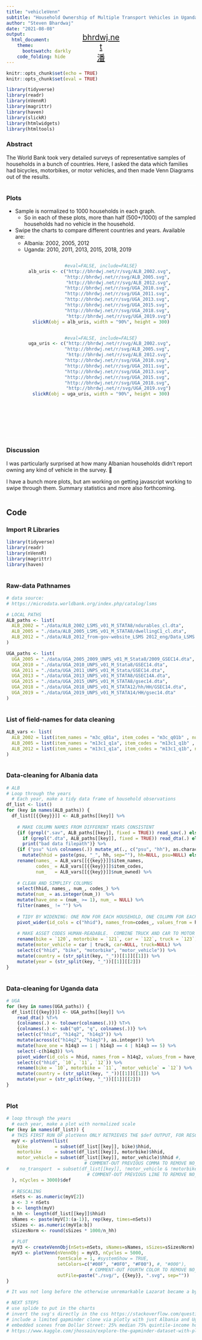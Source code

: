 ```yaml
---
title: "vehicleVenn"
subtitle: "Household Ownership of Multiple Transport Vehicles in Uganda and Albania: Visualized With Quasi-proportional Venn Diagrams (nVennR)"
author: "Steven Bhardwaj"
date: "2021-08-08"
output: 
  html_document:
    theme:
      bootswatch: darkly
    code_folding: hide
---
```

<style type="text/css" media="screen, print">

h1.title {
  padding-top: 2em;
  text-align: center;
}
h3.subtitle {
  text-align: center;
}
h4.author {
  font-size: 1em;
  text-align: center;
}
h4.date {
  font-size: 1em;
  text-align: center;
}
.center_plots {
  font-size: 1em;
  text-align: center;
  margin: auto;
  width: 70%;
}
.width_auto {
  width: auto;
}
#homeLink {
  font-size: 1.5em;
  color: #CCCCCC !important;
  opacity: 1;
  width: 5em;
	height: 1.2em;
  position: absolute;
  top: 3%;
  left: 50%;
  transform: translate(-50%, 0%);
}
hr{
  height: 1px;
  background-color: #FFF;
  border: none;
}
.column {
  float: left;
  width: 50%;
}
/* Clear floats after the columns */
  .row:after {
    content: "";
    display: table;
    clear: both;
}
@media screen and (max-width: 1000px) {
  .column {
    width: 100%;
  }
}
</style>

```r
knitr::opts_chunk$set(echo = TRUE)
knitr::opts_chunk$set(eval = TRUE)
```
```r
library(tidyverse)
library(readr)
library(nVennR)
library(magrittr)
library(haven)
library(slickR)
library(htmlwidgets)
library(htmltools)
```

<!-- 
INKSCAPE COMMAND LINE CODE TO DO COLOR INVERSION OF THE SVG FILE
inkscape --with-gui ALB_2002.svg UGA_2011.svg UGA_2019.svg ALB_2005.svg UGA_2013.svg ALB_2012.svg UGA_2005.svg UGA_2015.svg UGA_2010.svg UGA_2018.svg --verb="EditSelectAll;org.inkscape.effect.filter.Invert.noprefs;FileSave;FileClose;FileQuit"
-->

<!-- LOGO / LINK TO HOME SCREEN -->
<div id="homeLink"><a href="../index.html"><p align="center">
bhrdwj.net
<br>
潘
</p></a></div>

<!-- MAIN BODY -->
### Abstract
The World Bank took very detailed surveys of representative samples of households in a bunch of countries. Here, I asked the data which families had bicycles, motorbikes, or motor vehicles, and then made Venn Diagrams out of the results.

<hr> ### Plots
- Sample is normalized to 1000 households in each graph.
    - So in each of these plots, more than half (500+/1000) of the sampled households had no vehicle in the household.
- Swipe the charts to compare different countries and years. Available are:
    - Albania: 2002, 2005, 2012
    - Uganda: 2010, 2011, 2013, 2015, 2018, 2019

<div class="row"><div class="column center_plots">
``` r
#eval=FALSE, include=FALSE}
alb_uris <- c("http://bhrdwj.net/r/svg/ALB_2002.svg", 
             "http://bhrdwj.net/r/svg/ALB_2005.svg", 
             "http://bhrdwj.net/r/svg/ALB_2012.svg",
             "http://bhrdwj.net/r/svg/UGA_2010.svg", 
             "http://bhrdwj.net/r/svg/UGA_2011.svg", 
             "http://bhrdwj.net/r/svg/UGA_2013.svg", 
             "http://bhrdwj.net/r/svg/UGA_2015.svg", 
             "http://bhrdwj.net/r/svg/UGA_2018.svg", 
             "http://bhrdwj.net/r/svg/UGA_2019.svg")
slickR(obj = alb_uris, width = "90%", height = 300)
```
</div><div class="column center_plots">
``` r
#eval=FALSE, include=FALSE}
uga_uris <- c("http://bhrdwj.net/r/svg/ALB_2002.svg", 
             "http://bhrdwj.net/r/svg/ALB_2005.svg", 
             "http://bhrdwj.net/r/svg/ALB_2012.svg",
             "http://bhrdwj.net/r/svg/UGA_2010.svg", 
             "http://bhrdwj.net/r/svg/UGA_2011.svg", 
             "http://bhrdwj.net/r/svg/UGA_2013.svg", 
             "http://bhrdwj.net/r/svg/UGA_2015.svg", 
             "http://bhrdwj.net/r/svg/UGA_2018.svg", 
             "http://bhrdwj.net/r/svg/UGA_2019.svg")
slickR(obj = uga_uris, width = "90%", height = 300)
```
</div></div> 


<div class="center_plots">
<br>


<br><br>


</div>

<hr> 

### Discussion

I was particularly surprised at how many Albanian households didn't report owning any kind of vehicle in the survey. 🤔 

I have a bunch more plots, but am working on getting javascript working to swipe through them. Summary statistics and more also forthcoming.

<hr>
## Code
### Import R Libraries
```r
library(tidyverse)
library(readr)
library(nVennR)
library(magrittr)
library(haven)
```
<hr> ### Raw-data Pathnames
```r
# data source: 
# https://microdata.worldbank.org/index.php/catalog/lsms

# LOCAL PATHS
ALB_paths <- list(
  ALB_2002 = "./data/ALB_2002_LSMS_v01_M_STATA8/ndurables_cl.dta",
  ALB_2005 = "./data/ALB_2005_LSMS_v01_M_STATA8/dwellingC1_cl.dta",
  ALB_2012 = "./data/ALB_2012_from-gov-website_LSMS 2012_eng/Data_LSMS 2012/Modul_13C1_Household_Durables.sav"
)

UGA_paths <- list(
  UGA_2005 = "./data/UGA_2005_2009_UNPS_v01_M_Stata8/2009_GSEC14.dta",
  UGA_2010 = "./data/UGA_2010_UNPS_v01_M_Stata8/GSEC14.dta",
  UGA_2011 = "./data/UGA_2011_UNPS_v01_M_Stata/GSEC14.dta",
  UGA_2013 = "./data/UGA_2013_UNPS_v01_M_STATA8/GSEC14A.dta",
  UGA_2015 = "./data/UGA_2015_UNPS_v01_M_STATA8/gsec14.dta",
  UGA_2018 = "./data/UGA_2018_UNPS_v01_M_STATA12/hh/HH/GSEC14.dta",
  UGA_2019 = "./data/UGA_2019_UNPS_v01_M_STATA14/HH/gsec14.dta"
)
```
<hr> ### List of field-names for data cleaning
```r
ALB_vars <- list(
  ALB_2002 = list(item_names = "m3c_q01a", item_codes = "m3c_q01b" , num_owned = "m3c_q01c" ),
  ALB_2005 = list(item_names = "m13c1_q1a", item_codes = "m13c1_q1b" , num_owned = "m13c1_q1c"),
  ALB_2012 = list(item_names = "m13c1_q1a", item_codes = "m13c1_q1b", num_owned = "m13c1_q1c")
)
```
<hr> ### Data-cleaning for Albania data
```r
# ALB
# Loop through the years
  # Each year, make a tidy data frame of household observations
df_list <- list()
for (key in names(ALB_paths)) {
  df_list[[{{key}}]] <- ALB_paths[[key]] %>%
    
    # MAKE COLUMN NAMES FROM DIFFERENT YEARS CONSISTENT
    {if (grepl(".sav", ALB_paths[[key]], fixed = TRUE)) read_sav(.) else
      if (grepl(".dta", ALB_paths[[key]], fixed = TRUE)) read_dta(.) else 
      print("bad data filepath")} %>%
    {if ("psu" %in% colnames(.)) mutate_at(., c("psu", "hh"), as.character) %>%
      mutate(hhid = paste(psu, "_", hh, sep=""), hh=NULL, psu=NULL) else .} %>%
    rename(names_ = ALB_vars[[{{key}}]]$item_names,
           codes_ = ALB_vars[[{{key}}]]$item_codes,
           num_   = ALB_vars[[{{key}}]]$num_owned) %>%
    
    # CLEAN AND SIMPLIFY COLUMNS
    select(hhid, names_, num_, codes_) %>%
    mutate(num_ = as.integer(num_))  %>%
    mutate(have_one = (num_ >= 1), num_ = NULL) %>%
    filter(names_ != "") %>%
    
    # TIDY BY WIDENING: ONE ROW FOR EACH HOUSEHOLD, ONE COLUMN FOR EACH ASSET TYPE
    pivot_wider(id_cols = c("hhid"), names_from=codes_, values_from = have_one) %>%
    
    # MAKE ASSET CODES HUMAN-READABLE.  COMBINE TRUCK AND CAR TO MOTOR VEHICLE.
    rename(bike = `120`, motorbike = `121`, car = `122`, truck = `123`) %>%
    mutate(motor_vehicle = car | truck, car=NULL, truck=NULL) %>%
    select(c("hhid", "bike", "motorbike", "motor_vehicle")) %>%
    mutate(country = (str_split(key, "_"))[[1]][[1]]) %>%
    mutate(year = (str_split(key, "_"))[[1]][[2]])
}
```
<hr> ### Data-cleaning for Uganda data
```r
# UGA
for (key in names(UGA_paths)) {
  df_list[[{{key}}]] <- UGA_paths[[key]] %>%
    read_dta() %T>%
    {colnames(.) <- tolower(colnames(.))} %T>%
    {colnames(.) <- sub("q0", "q", colnames(.))} %>%
    select(c("hhid", "h14q2", "h14q3")) %>%
    mutate(across(c("h14q2", "h14q3"), as.integer)) %>%
    mutate(have_one = h14q3 == 1 | h14q3 == 4 | h14q3 == 5) %>%
    select(-c(h14q3)) %>%
    pivot_wider(id_cols = hhid, names_from = h14q2, values_from = have_one) %>%
    select(c("hhid", `10`, `11`, `12`)) %>%
    rename(bike = `10`, motorbike = `11`, `motor_vehicle` = `12`) %>%
    mutate(country = (str_split(key, "_"))[[1]][[1]]) %>%
    mutate(year = (str_split(key, "_"))[[1]][[2]])
}
```
<hr> ### Plot
```r
# loop through the years
  # each year, make a plot with normalized scale
for (key in names(df_list)) {
  # THIS FIRST RUN OF plotVenn ONLY RETRIEVES THE $def OUTPUT, FOR RESCALING
  myV <- plotVenn(list(
    bike          = subset(df_list[[key]], bike)$hhid, 
    motorbike     = subset(df_list[[key]], motorbike)$hhid,
    motor_vehicle = subset(df_list[[key]], motor_vehicle)$hhid #, 
                             # COMMENT-OUT PREVIOUS COMMA TO REMOVE NO_TRANSPORT
#    no_transport  = subset(df_list[[key]], !motor_vehicle & !motorbike & !bike)$hhid 
                              # COMMENT-OUT PREVIOUS LINE TO REMOVE NO_TRANSPORT
  ), nCycles = 3000)$def
  
  # RESCALING
  nSets <- as.numeric(myV[2])
  a <- 3 + nSets
  b <- length(myV)
  n_hh <- length(df_list[[key]]$hhid)
  sNames <- paste(myV[3:(a-1)], rep(key, times=nSets))
  sSizes <- as.numeric(myV[a:b])
  sSizesNorm <- round(sSizes * 1000/n_hh)
  
  # PLOT
  myV3 <- createVennObj(nSets=nSets, sNames=sNames, sSizes=sSizesNorm)
  myV3 <- plotVenn(nVennObj = myV3, nCycles = 5000,
                   fontScale = 1, #systemShow = TRUE,
                   setColors=c("#00F", "#0F0", "#F00"), #, "#000"), 
                               # COMMENT-OUT FOURTH COLOR TO REMOVE NO_TRANSPORT
                   outFile=paste("./svg/", {{key}}, ".svg", sep=""))
}
```

```r
# It was not long before the otherwise unremarkable Lazarat became a byword for quality in the coffee shops of Amsterdam. At peak production, the town was estimated to be turning out 900 tons of marijuana a year, with a street value of $6.1 billion. In 1999, Albania’s GDP was equivalent to just $3.4 billion.

# NEXT STEPS
# use splide to put in the charts
# invert the svg's directly in the css https://stackoverflow.com/questions/39761120/invert-svg-image-using-css
# include a limited gapminder clone via plotly with just Albania and Uganda
# embedded scenes from Dollar Street: 25% median 75% quintile-income households side-by-side
# https://www.kaggle.com/jhossain/explore-the-gapminder-dataset-with-plotly-express
```